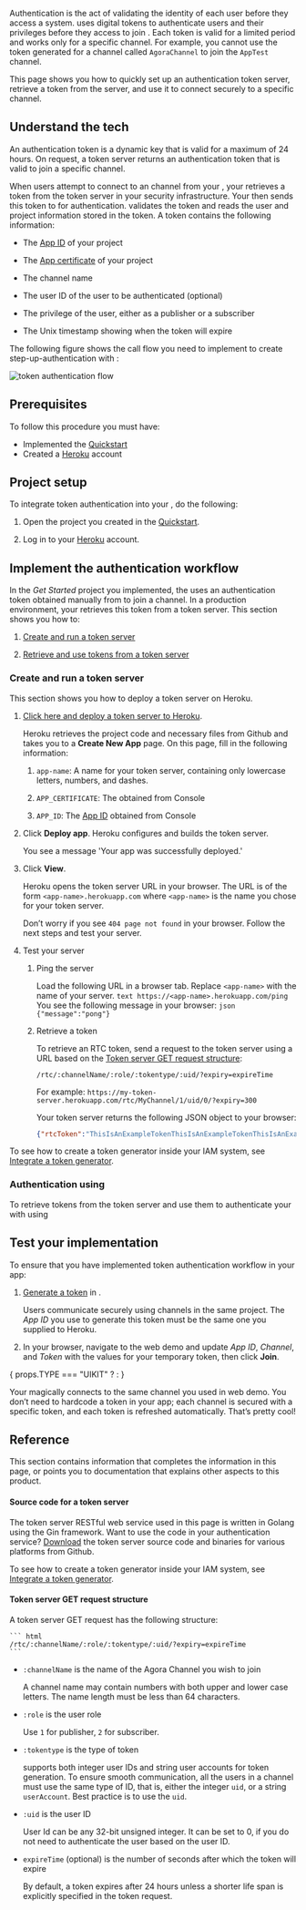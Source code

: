 

Authentication is the act of validating the identity of each user before they access a system. <Vg k="COMPANY" /> uses digital tokens to authenticate users and their privileges before they access <Vg k="AGORA_BACKEND" /> to join <Vpd k="NAME"/>. Each token is valid for a limited period and works only for a specific channel. For example, you cannot use the token generated for a channel called `AgoraChannel` to join the `AppTest` channel.

This page shows you how to quickly set up an authentication token server, retrieve a token from the server, and use it to connect securely to a specific <Vpd k="NAME"/> channel.

## Understand the tech

An authentication token is a dynamic key that is valid for a maximum of 24 hours. On request, a token server returns an authentication token that is valid to join a specific channel.

When users attempt to connect to an <Vg k="COMPANY" /> channel from your <Vpl k="CLIENT" />, your <Vpl k="CLIENT" /> retrieves a token from the token server in your security infrastructure. Your <Vpl k="CLIENT" /> then sends this token to <Vg k="AGORA_BACKEND" /> for authentication. <Vg k="AGORA_BACKEND" /> validates the token and reads the user and project information stored in the token. A token contains the following information:


-   The [App ID](../reference/manage-agora-account#get-the-app-id) of your <Vg k="COMPANY" /> project

-   The [App certificate](../reference/manage-agora-account#get-the-app-certificate) of your <Vg k="COMPANY" /> project

-   The channel name

-   The user ID of the user to be authenticated (optional)

-   The privilege of the user, either as a publisher or a subscriber

-   The Unix timestamp showing when the token will expire

The following figure shows the call flow you need to implement to create step-up-authentication with <Vg k="COMPANY" /> <Vpd k="NAME"/>:

![token authentication flow](/images/video-sdk/authentication-logic.png)

## Prerequisites

To follow this procedure you must have:

-  Implemented the [Quickstart](../get-started/get-started-sdk)
-  Created a [Heroku](https://www.heroku.com/) account

<Prerequisites />

## Project setup

To integrate token authentication into your <Vpl k="CLIENT" />, do the following:

1.  Open the project you created in the [Quickstart](../get-started/get-started-sdk).

2.  Log in to your [Heroku](https://www.heroku.com/) account.

## Implement the authentication workflow

In the *Get Started* project you implemented, the <Vpl k="CLIENT" /> uses an authentication token obtained manually from <Vg k="CONSOLE" /> to join a channel. In a production environment, your <Vpl k="CLIENT" /> retrieves this token from a token server. This section shows you how to:

1.  [Create and run a token server](#create-and-run-a-token-server)

2.  [Retrieve and use tokens from a token server](#retrieve-and-use-tokens-from-a-token-server)

### Create and run a token server

This section shows you how to deploy a token server on Heroku.

1.  [Click here and deploy a token server to Heroku](https://www.heroku.com/deploy/?template=https://github.com/AgoraIO-Community/agora-token-service).

    Heroku retrieves the project code and necessary files from Github and takes you to a **Create New App** page. On this page, fill in the following information:

    1.  `app-name`: A name for your token server, containing only lowercase letters, numbers, and dashes.

    2.  `APP_CERTIFICATE`: The <Vg k="APP-CERTIFICATE-LINK" /> obtained from <Vg k="COMPANY" /> Console

    3.  `APP_ID`: The [App ID](../reference/manage-agora-account#get-the-app-id) obtained from <Vg k="COMPANY" /> Console

2.  Click **Deploy app**. Heroku configures and builds the token server.

    You see a message 'Your app was successfully deployed.'

3.  Click **View**.

    Heroku opens the token server URL in your browser. The URL is of the form `<app-name>.herokuapp.com` where `<app-name>` is the name you chose for your token server.

    Don’t worry if you see `404 page not found` in your browser. Follow the next steps and test your server.

4.  Test your server

    1.  Ping the server

        Load the following URL in a browser tab. Replace `<app-name>` with the name of your server.
            ```text
            https://<app-name>.herokuapp.com/ping
            ```
        You see the following message in your browser:
            ```json
            {"message":"pong"}
            ```
    2.  Retrieve a token

        To retrieve an RTC token, send a request to the token server using a URL based on the [Token server GET request structure](#token-server-get-request-structure):

        ```text
        /rtc/:channelName/:role/:tokentype/:uid/?expiry=expireTime
        ```

        For example: `https://my-token-server.herokuapp.com/rtc/MyChannel/1/uid/0/?expiry=300`

        Your token server returns the following JSON object to your browser:

        ```json
        {"rtcToken":"ThisIsAnExampleTokenThisIsAnExampleTokenThisIsAnExampleTokenThisIsAnExampleTokenThisIsAnExampleToken"}
        ```
To see how to create a token generator inside your IAM system, see [Integrate a token generator](../develop/integrate-token-generation).


<ImplimentUIKit />


### Authentication using <Vg k="VSDK" />

To retrieve tokens from the token server and use them to authenticate your <Vpl k="CLIENT" /> with <Vg k="AGORA_BACKEND" /> using  <Vg k="VSDK" />

<ProjectImplement />

## Test your implementation

To ensure that you have implemented <Vg k="COMPANY" /> token authentication workflow in your app:

1.  [Generate a token](../reference/manage-agora-account#generate-a-temporary-token) in <Vg k="CONSOLE" />.

    Users communicate securely using channels in the same project. The *App ID* you use to generate this token must be the same one you supplied to Heroku.

2. In your browser, navigate to the <Link target="_blank" to="{{Global.DEMO_BASIC_VIDEO_CALL_URL}}"><Vg k="COMPANY" /> web demo</Link> and update _App ID_, _Channel_, and _Token_ with the values for your temporary token, then click **Join**.

{ props.TYPE === "UIKIT" ? <ProjectTestUIKit /> : <ProjectTest /> }

Your <Vpl k="PLATFORM" /> <Vpl k="CLIENT" /> magically connects to the same channel you used in web demo. You don’t need to hardcode a token in your app; each channel is secured with a specific token, and each token is refreshed automatically. That’s pretty cool!

## Reference

This section contains information that completes the information in this page, or points you to documentation that explains other aspects to this product.

#### Source code for a token server

The token server RESTful web service used in this page is written in Golang using the Gin framework. Want to use the code in your authentication service? [Download](https://github.com/AgoraIO-Community/agora-token-service/releases/tag/v1.1.1) the token server source code and binaries for various platforms from Github.

To see how to create a token generator inside your IAM system, see [Integrate a token generator](../develop/integrate-token-generation).

#### Token server GET request structure

A token server GET request has the following structure:

    ``` html
    /rtc/:channelName/:role/:tokentype/:uid/?expiry=expireTime
    ```

-   `:channelName` is the name of the Agora Channel you wish to join

    A channel name may contain numbers with both upper and lower case letters. The name length must be less than 64 characters.

-   `:role` is the user role

    Use `1` for publisher, `2` for subscriber.

-   `:tokentype` is the type of token

    <Vg k="AGORA_BACKEND" /> supports both integer user IDs and string user accounts for token generation. To ensure smooth communication, all the users in a channel must use the same type of ID, that is, either the integer `uid`, or a string `userAccount`. Best practice is to use the `uid`.

-   `:uid` is the user ID

    User Id can be any 32-bit unsigned integer. It can be set to 0, if you do not need to authenticate the user based on the user ID.

-   `expireTime` (optional) is the number of seconds after which the token will expire

    By default, a token expires after 24 hours unless a shorter life span is explicitly specified in the token request.

<Reference />